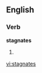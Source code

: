 
==English==

===Verb===
'''stagnates'''

# {{third-person singular of|[[stagnate]]}}

[[vi:stagnates]]